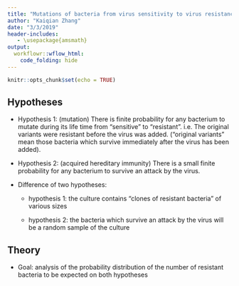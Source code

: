 ```yaml
---
title: "Mutations of bacteria from virus sensitivity to virus resistance"
author: "Kaiqian Zhang"
date: "3/3/2019"
header-includes:
   - \usepackage{amsmath}
output: 
  workflowr::wflow_html:
    code_folding: hide
---
```



```r
knitr::opts_chunk$set(echo = TRUE)
```

## Hypotheses

* Hypothesis 1: (mutation) There is finite probability for any bacterium to mutate during its life time from "sensitive" to "resistant". i.e. The original variants were resistant before the virus was added. ("original variants" mean those bacteria which survive immediately after the virus has been added).

* Hypothesis 2: (acquired hereditary immunity) There is a small finite probability for any bacterium to survive an attack by the virus. 

* Difference of two hypotheses:

  - hypothesis 1: the culture contains "clones of resistant bacteria" of various sizes
  
  - hypothesis 2: the bacteria which survive an attack by the virus will be a random sample of the culture
  
## Theory

* Goal: analysis of the probability distribution of the number of resistant bacteria to be expected on both hypotheses















 
